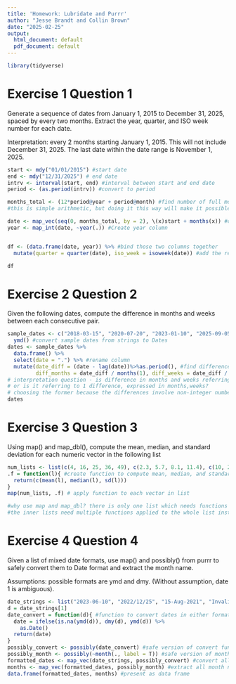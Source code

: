 ```yaml
---
title: 'Homework: Lubridate and Purrr'
author: "Jesse Brandt and Collin Brown"
date: "2025-02-25"
output:
  html_document: default
  pdf_document: default
---
```

```r
library(tidyverse)
```

# Exercise 1 Question 1
Generate a sequence of dates from January 1, 2015 to December 31, 2025, spaced by every two months. Extract the year, quarter, and ISO week number for each date.

Interpretation: every 2 months starting January 1, 2015. This will not include December 31, 2025. The last date within the date range is November 1, 2025.
```r
start <- mdy("01/01/2015") #start date
end <- mdy("12/31/2025") # end date
intrv <- interval(start, end) #interval between start and end date
period <- (as.period(intrv)) #convert to period

months_total <- (12*period@year + period@month) #find number of full months in period
#this is simple arithmetic, but doing it this way will make it possible to do this for any 2 dates

date <- map_vec(seq(0, months_total, by = 2), \(x)start + months(x)) #create date vector
year <- map_int(date, ~year(.)) #Create year column


df <- (data.frame(date, year)) %>% #bind those two columns together
  mutate(quarter = quarter(date), iso_week = isoweek(date)) #add the rest of the columns

df
```

# Exercise 2 Question 2
Given the following dates, compute the difference in months and weeks between each consecutive pair.
```r
sample_dates <- c("2018-03-15", "2020-07-20", "2023-01-10", "2025-09-05") %>%
  ymd() #convert sample dates from strings to Dates
dates <- sample_dates %>%
  data.frame() %>%
  select(date = ".") %>% #rename column
  mutate(date_diff = (date - lag(date))%>%as.period(), #find difference between dates
         diff_months = date_diff / months(1), diff_weeks = date_diff / weeks(1)) #convert to weeks and months
# interpretation question - is difference in months and weeks referring to 2 differences? 
# or is it referring to 1 difference, expressed in months,weeks? 
# choosing the former because the differences involve non-integer numbers of weeks
dates
```

# Exercise 3 Question 3
Using map() and map_dbl(), compute the mean, median, and standard deviation for each numeric vector in the following list

```r
num_lists <- list(c(4, 16, 25, 36, 49), c(2.3, 5.7, 8.1, 11.4), c(10, 20, 30, 40, 50))
.f = function(l){ #create function to compute mean, median, and standard deviation
  return(c(mean(l), median(l), sd(l)))
}
map(num_lists, .f) # apply function to each vector in list

#why use map and map_dbl? there is only one list which needs functions applied to each item
#the inner lists need multiple functions applied to the whole list instead
```

# Exercise 4 Question 4
Given a list of mixed date formats, use map() and possibly() from purrr to safely convert them to Date format and extract the month name.

Assumptions: possible formats are ymd and dmy. (Without assumption, date 1 is ambiguous).

```r
date_strings <- list("2023-06-10", "2022/12/25", "15-Aug-2021", "InvalidDate")
d = date_strings[1]
date_convert = function(d){ #function to convert dates in either format
  date = ifelse(is.na(ymd(d)), dmy(d), ymd(d)) %>%
    as.Date()
  return(date)
}
possibly_convert <- possibly(date_convert) #safe version of convert function
possibly_month <- possibly(~month(., label = T)) #safe version of month function
formatted_dates <- map_vec(date_strings, possibly_convert) #convert all to dates
months <- map_vec(formatted_dates, possibly_month) #extract all month names
data.frame(formatted_dates, months) #present as data frame
```
